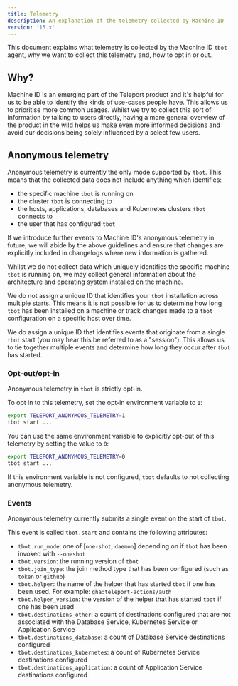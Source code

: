 ```yaml
---
title: Telemetry
description: An explanation of the telemetry collected by Machine ID
version: '15.x'
---
```


This document explains what telemetry is collected by the Machine ID `tbot`
agent, why we want to collect this telemetry and, how to opt in or out.

## Why?

Machine ID is an emerging part of the Teleport product and it's helpful for us
to be able to identify the kinds of use-cases people have. This allows us to
prioritise more common usages. Whilst we try to collect this sort of information
by talking to users directly, having a more general overview of the product in
the wild helps us make even more informed decisions and avoid our decisions
being solely influenced by a select few users.

## Anonymous telemetry

Anonymous telemetry is currently the only mode supported by `tbot`. This means
that the collected data does not include anything which identifies:

- the specific machine `tbot` is running on
- the cluster `tbot` is connecting to
- the hosts, applications, databases and Kubernetes clusters `tbot` connects to
- the user that has configured `tbot`

If we introduce further events to Machine ID's anonymous telemetry in future,
we will abide by the above guidelines and ensure that changes are explicitly
included in changelogs where new information is gathered.

Whilst we do not collect data which uniquely identifies the specific machine
`tbot` is running on, we may collect general information about the architecture
and operating system installed on the machine.

We do not assign a unique ID that identifies your `tbot` installation across
multiple starts. This means it is not possible for us to determine how long
`tbot` has been installed on a machine or track changes made to a `tbot`
configuration on a specific host over time.

We do assign a unique ID that identifies events that originate from a single
`tbot` start (you may hear this be referred to as a "session"). This allows
us to tie together multiple events and determine how long they occur after
`tbot` has started.

### Opt-out/opt-in

Anonymous telemetry in `tbot` is strictly opt-in.

To opt in to this telemetry, set the opt-in environment variable to `1`:

```sh
export TELEPORT_ANONYMOUS_TELEMETRY=1
tbot start ...
```

You can use the same environment variable to explicitly opt-out of this
telemetry by setting the value to `0`:

```sh
export TELEPORT_ANONYMOUS_TELEMETRY=0
tbot start ...
```

If this environment variable is not configured, `tbot` defaults to not
collecting anonymous telemetry.

### Events

Anonymous telemetry currently submits a single event on the start of `tbot`.

This event is called `tbot.start` and contains the following attributes:

- `tbot.run_mode`: one of \[`one-shot`, `daemon`] depending on if `tbot` has been
  invoked with `--oneshot`
- `tbot.version`: the running version of `tbot`
- `tbot.join_type`: the join method type that has been configured (such as
  `token` or `github`)
- `tbot.helper`: the name of the helper that has started `tbot` if one has been
  used. For example: `gha:teleport-actions/auth`
- `tbot.helper_version`: the version of the helper that has started `tbot` if
  one has been used
- `tbot.destinations_other`: a count of destinations configured that are not
  associated with the Database Service, Kubernetes Service or Application
  Service
- `tbot.destinations_database`: a count of Database Service destinations
  configured
- `tbot.destinations_kubernetes`: a count of Kubernetes Service destinations
  configured
- `tbot.destinations_application`: a count of Application Service destinations
  configured
